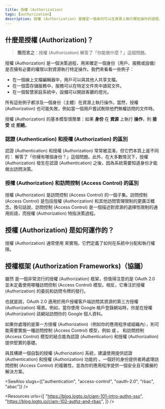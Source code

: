 ```yaml
---
title: 授權 (Authorization)
tags: [authorization]
description: 授權 (Authorization) 是確定一個身份可以在資源上執行哪些操作的過程。這是一種基本的安全機制，用於定義和實施訪問策略。
---
```


## 什麼是授權 (Authorization)？

> **簡而言之**：授權 (Authorization) 解答了「你能做什麼？」這個問題。

授權 (Authorization) 是一個決策過程，用來確定一個身份（用戶、服務或設備）是否擁有必要的權限以對資源執行特定操作。我們來看看一些例子：

- 在一個線上文檔編輯器中，用戶可以與其他人共享文檔。
- 在一個雲存儲服務中，服務可以在特定文件夾中讀寫文件。
- 在一個智慧家庭系統中，設備可以開啟客廳的燈光。

所有這些例子都涉及一個身份（主體）在資源上執行操作。當然，授權 (Authorization) 也可能失敗，例如當一個用戶嘗試刪除他們無權訪問的文件時。

授權 (Authorization) 的基本模型很簡單：如果 **身份** 在 **資源** 上執行 **操作**，則 **接受** 或 **拒絕**。

### 認證 (Authentication) 和授權 (Authorization) 的區別

認證 (Authentication) 和授權 (Authorization) 常常被混淆，但它們本質上是不同的：<Ref slug="authentication" /> 解答了「你擁有哪個身份？」這個問題。此外，在大多數情況下，授權 (Authorization) 發生在認證 (Authentication) 之後，因為系統需要知道身份才能做出訪問決策。

### 授權 (Authorization) 和訪問控制 (Access Control) 的區別

授權 (Authorization) 是訪問控制 (Access Control) 的一個子集。訪問控制 (Access Control) 是包括授權 (Authorization) 和其他訪問管理限制的更廣泛概念。換句話說，訪問控制 (Access Control) 是一個描述對資源的選擇性限制的通用術語，而授權 (Authorization) 特指決策過程。

## 授權 (Authorization) 是如何運作的？

授權 (Authorization) 通常使用 <Ref slug="access-control" headingId="access-control-models" /> 來實現。它們定義了如何在系統中分配和執行權限。

## 授權框架 (Authorization Frameworks)（協議）

雖然 <Ref slug="oauth-2.0" /> 是一個非常流行的授權 (Authorization) 框架，但值得注意的是 OAuth 2.0 並未定義使用哪種訪問控制 (Access Control) 模型。相反，它專注於授權 (Authorization) 的委託和訪問令牌的發行。

也就是說，OAuth 2.0 適用於用戶授權客戶端訪問其資源的第三方授權 (Authorization) 場景。例如，當你使用 Google 帳戶登錄網站時，你是在授權 (Authorization) 該網站訪問你的 Google 個人資料。

如果你處理的是第一方授權 (Authorization)（例如你的應用程序或組織內），則可能需要實施一種訪問控制 (Access Control) 模型，例如 <Ref slug="rbac" /> 或 <Ref slug="abac" />。<Ref slug="openid-connect" /> 和訪問控制 (Access Control) 模型的結合能為認證 (Authentication) 和授權 (Authorization) 提供堅實的基礎。

與其構建一個自製的授權 (Authorization) 系統，建議使用提供認證 (Authentication) 和授權 (Authorization) 功能的 <Ref slug="identity-provider" />。一個好的身份提供者將處理訪問控制 (Access Control) 的複雜性，並為你的應用程序提供一個安全且可擴展的解決方案。

<SeeAlso slugs={["authentication", "access-control", "oauth-2.0", "rbac", "abac"]} />

<Resources
  urls={[
    "https://blog.logto.io/ciam-101-intro-authn-sso",
    "https://blog.logto.io/ciam-102-authz-and-rbac",
  ]}
/>